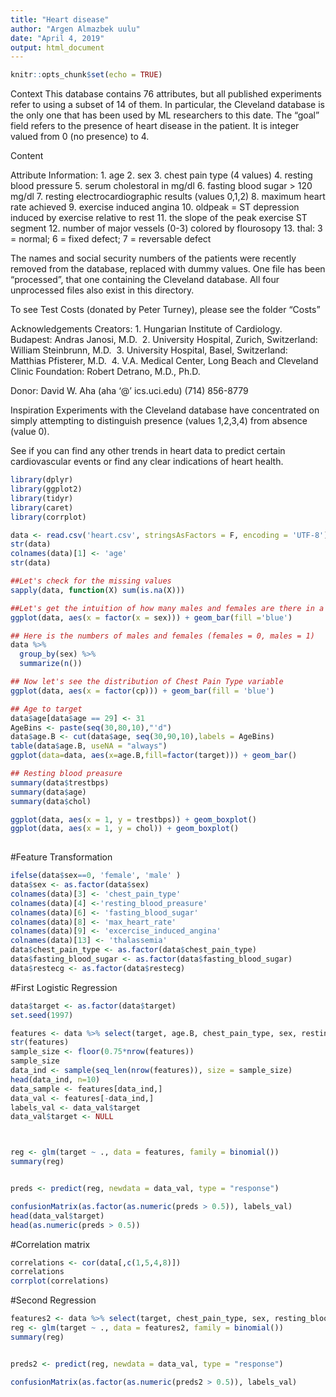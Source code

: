 ---
title: "Heart disease"
author: "Argen Almazbek uulu"
date: "April 4, 2019"
output: html_document
---

```{r setup, include=FALSE}
knitr::opts_chunk$set(echo = TRUE)
```
Context
This database contains 76 attributes, but all published experiments refer to using a subset of 14 of them. In particular, the Cleveland database is the only one that has been used by ML researchers to this date. The "goal" field refers to the presence of heart disease in the patient. It is integer valued from 0 (no presence) to 4.

Content

Attribute Information: 
1. age 
2. sex 
3. chest pain type (4 values) 
4. resting blood pressure 
5. serum cholestoral in mg/dl 
6. fasting blood sugar > 120 mg/dl
7. resting electrocardiographic results (values 0,1,2)
8. maximum heart rate achieved 
9. exercise induced angina 
10. oldpeak = ST depression induced by exercise relative to rest 
11. the slope of the peak exercise ST segment 
12. number of major vessels (0-3) colored by flourosopy 
13. thal: 3 = normal; 6 = fixed defect; 7 = reversable defect

The names and social security numbers of the patients were recently removed from the database, replaced with dummy values. One file has been "processed", that one containing the Cleveland database. All four unprocessed files also exist in this directory.

To see Test Costs (donated by Peter Turney), please see the folder "Costs"

Acknowledgements
Creators: 
1. Hungarian Institute of Cardiology. Budapest: Andras Janosi, M.D. 
2. University Hospital, Zurich, Switzerland: William Steinbrunn, M.D. 
3. University Hospital, Basel, Switzerland: Matthias Pfisterer, M.D. 
4. V.A. Medical Center, Long Beach and Cleveland Clinic Foundation: Robert Detrano, M.D., Ph.D.

Donor: David W. Aha (aha '@' ics.uci.edu) (714) 856-8779

Inspiration
Experiments with the Cleveland database have concentrated on simply attempting to distinguish presence (values 1,2,3,4) from absence (value 0).

See if you can find any other trends in heart data to predict certain cardiovascular events or find any clear indications of heart health.


```{r libs, message=F, warning=F}
library(dplyr)
library(ggplot2)
library(tidyr)
library(caret)
library(corrplot)
```

```{r data}
data <- read.csv('heart.csv', stringsAsFactors = F, encoding = 'UTF-8')
str(data)
colnames(data)[1] <- 'age'
str(data)
```

```{r EDA}
##Let's check for the missing values
sapply(data, function(X) sum(is.na(X)))

##Let's get the intuition of how many males and females are there in a dataset
ggplot(data, aes(x = factor(x = sex))) + geom_bar(fill ='blue')

## Here is the numbers of males and females (females = 0, males = 1)
data %>%
  group_by(sex) %>%
  summarize(n())

## Now let's see the distribution of Chest Pain Type variable
ggplot(data, aes(x = factor(cp))) + geom_bar(fill = 'blue')

## Age to target
data$age[data$age == 29] <- 31
AgeBins <- paste(seq(30,80,10),"'d")
data$age.B <- cut(data$age, seq(30,90,10),labels = AgeBins)
table(data$age.B, useNA = "always")
ggplot(data=data, aes(x=age.B,fill=factor(target))) + geom_bar()

## Resting blood preasure
summary(data$trestbps)
summary(data$age)
summary(data$chol)

ggplot(data, aes(x = 1, y = trestbps)) + geom_boxplot()
ggplot(data, aes(x = 1, y = chol)) + geom_boxplot()
  
```

#Feature Transformation
```{r transform}
ifelse(data$sex==0, 'female', 'male' )
data$sex <- as.factor(data$sex)
colnames(data)[3] <- 'chest_pain_type'
colnames(data)[4] <-'resting_blood_preasure'
colnames(data)[6] <- 'fasting_blood_sugar'
colnames(data)[8] <- 'max_heart_rate'
colnames(data)[9] <- 'excercise_induced_angina'
colnames(data)[13] <- 'thalassemia'
data$chest_pain_type <- as.factor(data$chest_pain_type)
data$fasting_blood_sugar <- as.factor(data$fasting_blood_sugar)
data$restecg <- as.factor(data$restecg)

```

#First Logistic Regression
```{r Linear Model}
data$target <- as.factor(data$target)
set.seed(1997)

features <- data %>% select(target, age.B, chest_pain_type, sex, resting_blood_preasure, chol, fasting_blood_sugar, restecg, max_heart_rate, thalassemia, excercise_induced_angina, oldpeak, slope, ca)
str(features)
sample_size <- floor(0.75*nrow(features))
sample_size
data_ind <- sample(seq_len(nrow(features)), size = sample_size)
head(data_ind, n=10)
data_sample <- features[data_ind,]
data_val <- features[-data_ind,]
labels_val <- data_val$target
data_val$target <- NULL



reg <- glm(target ~ ., data = features, family = binomial())
summary(reg)


preds <- predict(reg, newdata = data_val, type = "response")

confusionMatrix(as.factor(as.numeric(preds > 0.5)), labels_val)
head(data_val$target)
head(as.numeric(preds > 0.5))
```

#Correlation matrix
```{r Cor}
correlations <- cor(data[,c(1,5,4,8)])
correlations
corrplot(correlations)
```

#Second Regression
```{r Linear Model 2}
features2 <- data %>% select(target, chest_pain_type, sex, resting_blood_preasure, max_heart_rate, thalassemia, excercise_induced_angina, oldpeak, ca)
reg <- glm(target ~ ., data = features2, family = binomial())
summary(reg)


preds2 <- predict(reg, newdata = data_val, type = "response")

confusionMatrix(as.factor(as.numeric(preds2 > 0.5)), labels_val)
```